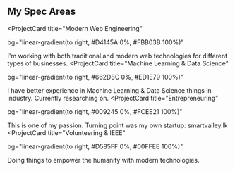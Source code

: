 ## My Spec Areas

<ProjectCard
  title="Modern Web Engineering"
  
  bg="linear-gradient(to right, #D4145A 0%, #FBB03B 100%)"
>
  I'm working with both traditional and modern web technologies for different types of businesses.
</ProjectCard>
<ProjectCard
  title="Machine Learning & Data Science"
  
  bg="linear-gradient(to right, #662D8C 0%, #ED1E79 100%)"
>
  I have better experience in Machine Learning & Data Science things in industry. Currently researching on.
</ProjectCard>
<ProjectCard
  title="Entrepreneuring"
  
  bg="linear-gradient(to right, #009245 0%, #FCEE21 100%)"
>
  This is one of my passion. Turning point was my own startup: smartvalley.lk
</ProjectCard>
<ProjectCard
  title="Volunteering & IEEE"
  
  bg="linear-gradient(to right, #D585FF 0%, #00FFEE 100%)"
>
  Doing things to empower the humanity with modern technologies.
</ProjectCard>
